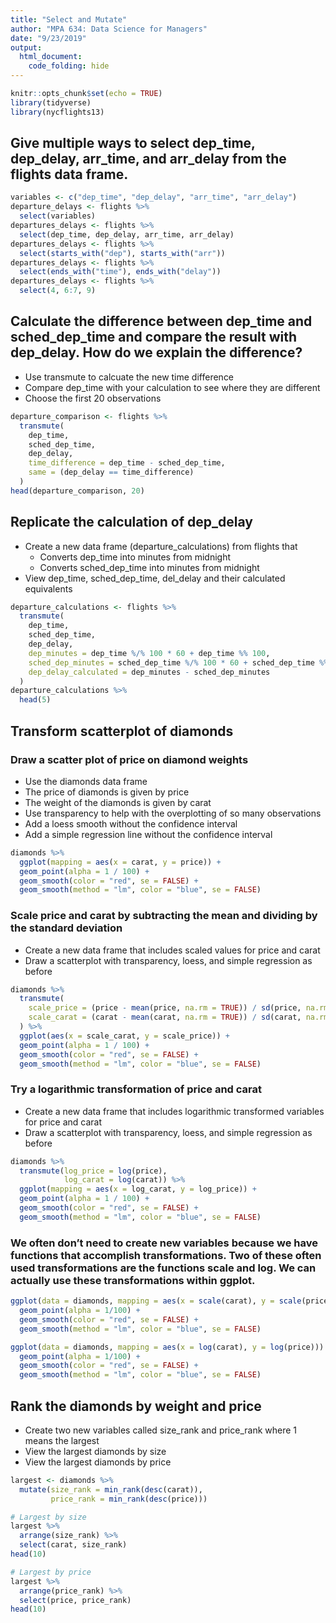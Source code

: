 ```yaml
---
title: "Select and Mutate"
author: "MPA 634: Data Science for Managers"
date: "9/23/2019"
output:
  html_document:
    code_folding: hide
---
```


```r
knitr::opts_chunk$set(echo = TRUE)
library(tidyverse)
library(nycflights13)
```

## Give multiple ways to select dep_time, dep_delay, arr_time, and arr_delay from the flights data frame.  

```r
variables <- c("dep_time", "dep_delay", "arr_time", "arr_delay")
departure_delays <- flights %>%
  select(variables)
departures_delays <- flights %>%
  select(dep_time, dep_delay, arr_time, arr_delay)
departures_delays <- flights %>%
  select(starts_with("dep"), starts_with("arr"))
departures_delays <- flights %>%
  select(ends_with("time"), ends_with("delay"))
departures_delays <- flights %>% 
  select(4, 6:7, 9)
```

## Calculate the difference between dep_time and sched_dep_time and compare the result with dep_delay. How do we explain the difference? 

*  Use transmute to calcuate the new time difference
*  Compare dep_time with your calculation to see where they are different
*  Choose the first 20 observations

```r
departure_comparison <- flights %>%
  transmute(
    dep_time,
    sched_dep_time,
    dep_delay,
    time_difference = dep_time - sched_dep_time,
    same = (dep_delay == time_difference)
  )
head(departure_comparison, 20)
```

## Replicate the calculation of dep_delay

*  Create a new data frame (departure_calculations) from flights that  
   +  Converts dep_time into minutes from midnight
   +  Converts sched_dep_time into minutes from midnight  
*  View dep_time, sched_dep_time, del_delay and their calculated equivalents

```r
departure_calculations <- flights %>% 
  transmute(
    dep_time,
    sched_dep_time,
    dep_delay,
    dep_minutes = dep_time %/% 100 * 60 + dep_time %% 100,
    sched_dep_minutes = sched_dep_time %/% 100 * 60 + sched_dep_time %% 100,
    dep_delay_calculated = dep_minutes - sched_dep_minutes
  )
departure_calculations %>% 
  head(5)
```  

## Transform scatterplot of diamonds

### Draw a scatter plot of price on diamond weights

*  Use the diamonds data frame  
*  The price of diamonds is given by price  
*  The weight of the diamonds is given by carat  
*  Use transparency to help with the overplotting of so many observations  
*  Add a loess smooth without the confidence interval  
*  Add a simple regression line without the confidence interval  

```r
diamonds %>%
  ggplot(mapping = aes(x = carat, y = price)) +
  geom_point(alpha = 1 / 100) +
  geom_smooth(color = "red", se = FALSE) +
  geom_smooth(method = "lm", color = "blue", se = FALSE)
```

### Scale price and carat by subtracting the mean and dividing by the standard deviation

*  Create a new data frame that includes scaled values for price and carat
*  Draw a scatterplot with transparency, loess, and simple regression as before

```r
diamonds %>%
  transmute(
    scale_price = (price - mean(price, na.rm = TRUE)) / sd(price, na.rm = TRUE),
    scale_carat = (carat - mean(carat, na.rm = TRUE)) / sd(carat, na.rm = TRUE)
  ) %>%
  ggplot(aes(x = scale_carat, y = scale_price)) +
  geom_point(alpha = 1 / 100) +
  geom_smooth(color = "red", se = FALSE) +
  geom_smooth(method = "lm", color = "blue", se = FALSE)
```

### Try a logarithmic transformation of price and carat

*  Create a new data frame that includes logarithmic transformed variables for price and carat
*  Draw a scatterplot with transparency, loess, and simple regression as before

```r
diamonds %>%
  transmute(log_price = log(price),
            log_carat = log(carat)) %>%
  ggplot(mapping = aes(x = log_carat, y = log_price)) +
  geom_point(alpha = 1 / 100) +
  geom_smooth(color = "red", se = FALSE) +
  geom_smooth(method = "lm", color = "blue", se = FALSE)
```

### We often don't need to create new variables because we have functions that accomplish transformations. Two of these often used transformations are the functions scale and log. We can actually use these transformations within ggplot.

```r
ggplot(data = diamonds, mapping = aes(x = scale(carat), y = scale(price))) +
  geom_point(alpha = 1/100) +
  geom_smooth(color = "red", se = FALSE) +
  geom_smooth(method = "lm", color = "blue", se = FALSE)

ggplot(data = diamonds, mapping = aes(x = log(carat), y = log(price))) +
  geom_point(alpha = 1/100) +
  geom_smooth(color = "red", se = FALSE) +
  geom_smooth(method = "lm", color = "blue", se = FALSE)
```

## Rank the diamonds by weight and price

*  Create two new variables called size_rank and price_rank where 1 means the largest
*  View the largest diamonds by size
*  View the largest diamonds by price

```r
largest <- diamonds %>%
  mutate(size_rank = min_rank(desc(carat)),
         price_rank = min_rank(desc(price)))

# Largest by size
largest %>%
  arrange(size_rank) %>%
  select(carat, size_rank)
head(10)

# Largest by price
largest %>%
  arrange(price_rank) %>%
  select(price, price_rank)
head(10)
```  